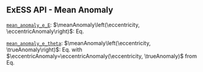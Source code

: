 ::: {.callout-tip collapse="true"}
# ExESS API - Mean Anomaly
[`mean_anomaly_e_E`](/api/exospheres/orbital_mechanics.qmd): $\meanAnomaly\left(\eccentricity, \eccentricAnomaly\right)$: Eq. \eqref{eq:mean_anomaly_e_E}  

[`mean_anomaly_e_theta`](/api/exospheres/orbital_mechanics.qmd): $\meanAnomaly\left(\eccentricity, \trueAnomaly\right)$: Eq. \eqref{eq:mean_anomaly_e_E} with $\eccentricAnomaly=\eccentricAnomaly(\eccentricity, \trueAnomaly)$ from Eq. \eqref{eq:eccentric_anomaly_e_theta}
:::
